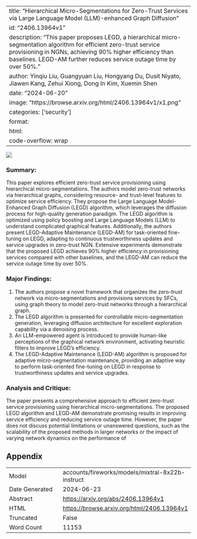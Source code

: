 
---
title: "Hierarchical Micro-Segmentations for Zero-Trust Services via Large Language Model (LLM)-enhanced Graph Diffusion"
id: "2406.13964v1"
description: "This paper proposes LEGD, a hierarchical micro-segmentation algorithm for efficient zero-trust service provisioning in NGNs, achieving 90% higher efficiency than baselines. LEGD-AM further reduces service outage time by over 50%."
author: Yinqiu Liu, Guangyuan Liu, Hongyang Du, Dusit Niyato, Jiawen Kang, Zehui Xiong, Dong In Kim, Xuemin Shen
date: "2024-06-20"
image: "https://browse.arxiv.org/html/2406.13964v1/x1.png"
categories: ['security']
format:
  html:
    code-overflow: wrap
---

![](https://browse.arxiv.org/html/2406.13964v1/x1.png)

### Summary:

This paper explores efficient zero-trust service provisioning using hierarchical micro-segmentations. The authors model zero-trust networks via hierarchical graphs, considering resource- and trust-level features to optimize service efficiency. They propose the Large Language Model-Enhanced Graph Diffusion (LEGD) algorithm, which leverages the diffusion process for high-quality generation paradigm. The LEGD algorithm is optimized using policy boosting and Large Language Models (LLM) to understand complicated graphical features. Additionally, the authors present LEGD-Adaptive Maintenance (LEGD-AM) for task-oriented fine-tuning on LEGD, adapting to continuous trustworthiness updates and service upgrades in zero-trust NGN. Extensive experiments demonstrate that the proposed LEGD achieves 90% higher efficiency in provisioning services compared with other baselines, and the LEGD-AM can reduce the service outage time by over 50%.

### Major Findings:

1. The authors propose a novel framework that organizes the zero-trust network via micro-segmentations and provisions services by SFCs, using graph theory to model zero-trust networks through a hierarchical graph.
2. The LEGD algorithm is presented for controllable micro-segmentation generation, leveraging diffusion architecture for excellent exploration capability via a denoising process.
3. An LLM-empowered agent is introduced to provide human-like perceptions of the graphical network environment, activating heuristic filters to improve LEGD's efficiency.
4. The LEGD-Adaptive Maintenance (LEGD-AM) algorithm is proposed for adaptive micro-segmentation maintenance, providing an adaptive way to perform task-oriented fine-tuning on LEGD in response to trustworthiness updates and service upgrades.

### Analysis and Critique:

The paper presents a comprehensive approach to efficient zero-trust service provisioning using hierarchical micro-segmentations. The proposed LEGD algorithm and LEGD-AM demonstrate promising results in improving service efficiency and reducing service outage time. However, the paper does not discuss potential limitations or unanswered questions, such as the scalability of the proposed methods in larger networks or the impact of varying network dynamics on the performance of

## Appendix

|          |          |
|----------|----------|
| Model     | accounts/fireworks/models/mixtral-8x22b-instruct       |
| Date Generated     | 2024-06-23       |
| Abstract | [https://arxiv.org/abs/2406.13964v1](https://arxiv.org/abs/2406.13964v1)        |
| HTML     | [https://browse.arxiv.org/html/2406.13964v1](https://browse.arxiv.org/html/2406.13964v1)       |
| Truncated       | False       |
| Word Count       | 11153       |